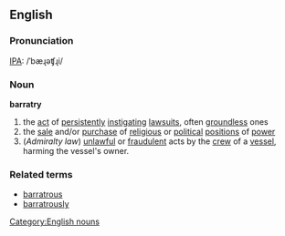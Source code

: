 {{wikipedia}}
==English==

===Pronunciation===
[[IPA]]: /ˈbæɻəʧɻi/

===Noun===
'''barratry'''

# the [[act]] of [[persistently]] [[instigate|instigating]] [[lawsuit]]s, often [[groundless]] ones <br>
# the [[sale]] and/or [[purchase]] of [[religious]] or [[political]] [[position]]s of [[power]]
# (''Admiralty law'') [[unlawful]] or [[fraudulent]] acts by the [[crew]] of a [[vessel]], harming the vessel's owner.

===Related terms===
* [[barratrous]]
* [[barratrously]]

[[Category:English nouns]]